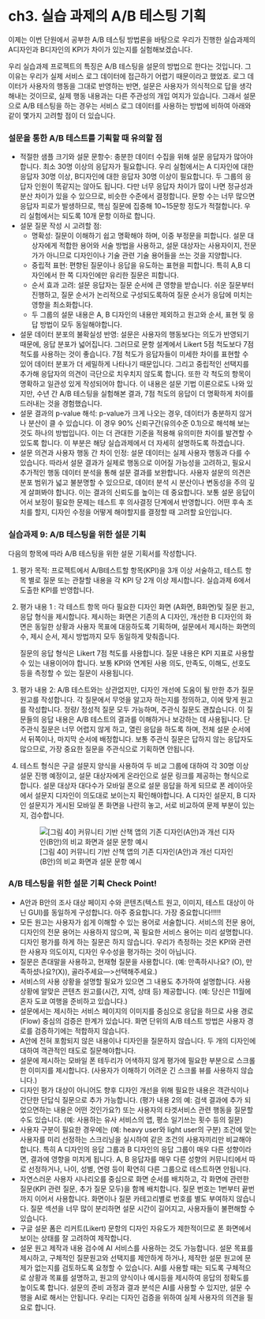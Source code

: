 # ch3. 실습 과제의 A/B 테스팅 기획

이제는 이번 단원에서 공부한 A/B 테스팅 방법론을 바탕으로 우리가 진행한 실습과제의 A디자인과 B디자인의 KPI가 차이가 있는지를 실험해보겠습니다.

우리 실습과제 프로젝트의 특징은 A/B 테스팅을 설문의 방법으로 한다는 것입니다. 그 이유는 우리가 실제 서비스 로그 데이터에 접근하기 어렵기 때문이라고 했었죠. 로그 데이터가 사용자의 행동을 그대로 반영하는 반면, 설문은 사용자가 의식적으로 답을 생각해내는 것이므로, 실제 행동 내용과는 다른 주관성의 개입 여지가 있습니다. 그래서 설문으로 A/B 테스팅을 하는 경우는 서비스 로그 데이터를 사용하는 방법에 비하여 아래와 같이 몇가지 고려할 점이 더 있습니다.

### 설문을 통한 A/B 테스트를 기획할 때 유의할 점

-   적절한 샘플 크기와 설문 문항수: 충분한 데이터 수집을 위해 설문 응답자가 많아야 합니다. 최소 30명 이상의 응답자가 필요합니다. 우리 실험에서는 A 디자인에 대한 응답자 30명 이상, B디자인에 대한 응답자 30명 이상이 필요합니다. 두 그룹의 응답자 인원이 똑같지는 않아도 됩니다. 다만 너무 응답자 차이가 많이 나면 정규성과 분산 차이가 있을 수 있으므로, 비슷한 수준에서 결정합니다. 문항 수는 너무 많으면 응답자 피로가 발생하므로, 핵심 질문에 집중해 10\~15문항 정도가 적절합니다. 우리 실험에서는 되도록 10개 문항 이하로 합니다.
-   설문 질문 작성 시 고려할 점:
    -   명확성: 질문이 이해하기 쉽고 명확해야 하며, 이중 부정문을 피합니다. 설문 대상자에게 적합한 용어와 서술 방법을 사용하고, 설문 대상자는 사용자이지, 전문가가 아니므로 디자인이나 기술 관련 기술 용어들을 쓰는 것을 지양합니다.
    -   중립적 표현: 편향된 질문이나 응답을 유도하는 표현을 피합니다. 특히 A,B 디자인에서 한 쪽 디자인에만 유리한 질문은 피합니다.
    -   순서 효과 고려: 설문 응답자는 질문 순서에 큰 영향을 받습니다. 쉬운 질문부터 진행하고, 질문 순서가 논리적으로 구성되도록하여 질문 순서가 응답에 미치는 영향을 최소화합니다.
    -   두 그룹의 설문 내용은 A, B 디자인의 내용만 제외하고 원고와 순서, 표현 및 응답 방법이 모두 동일해야합니다.
-   설문 데이터 분포의 불확실성 반영: 설문은 사용자의 행동보다는 의도가 반영되기 때문에, 응답 분포가 넓어집니다. 그러므로 문항 설계에서 Likert 5점 척도보다 7점 척도를 사용하는 것이 좋습니다. 7점 척도가 응답자들이 미세한 차이를 표현할 수 있어 데이터 분포가 더 세밀하게 나타나기 때문입니다. 그리고 중립적인 선택지를 추가해 응답자의 의견이 극단으로 치우치지 않도록 합니다. 또한 각 척도의 항목이 명확하고 일관성 있게 작성되어야 합니다. 이 내용은 설문 기법 이론으로도 나와 있지만, 수년 간 A/B 테스팅을 실험해본 결과, 7점 척도의 응답이 더 명확하게 차이를 드러내는 것을 경험했습니다.
-   설문 결과의 p-value 해석: p-value가 크게 나오는 경우, 데이터가 충분하지 않거나 분산이 클 수 있습니다. 이 경우 90% 신뢰구간(유의수준 0.1)으로 해석해 보는 것도 하나의 방법입니다. 이는 더 관대한 기준을 적용해 유의미한 차이를 발견할 수 있도록 합니다. 이 부분은 해당 실습과제에서 더 자세히 설명하도록 하겠습니다.
-   설문 의견과 사용자 행동 간 차이 인정: 설문 데이터는 실제 사용자 행동과 다를 수 있습니다. 따라서 설문 결과가 실제로 행동으로 이어질 가능성을 고려하고, 필요시 추가적인 행동 데이터 분석을 통해 설문 결과를 보완합니다. 사용자 설문의 의견은 분포 범위가 넓고 불분명할 수 있으므로, 데이터 분석 시 분산이나 변동성을 주의 깊게 살펴봐야 합니다. 이는 결과의 신뢰도를 높이는 데 중요합니다. 보통 설문 응답이어서 보정이 필요한 문제는 테스트 후 의사결정 단계에서 반영합니다. 어떤 후속 조치를 할지, 디자인 수정을 어떻게 해야할지를 결정할 때 고려할 요인입니다.

### 실습과제 9: A/B 테스팅을 위한 설문 기획

다음의 항목에 따라 A/B 테스팅을 위한 설문 기획서를 작성합니다.

1.  평가 목적: 프로젝트에서 A/B테스트할 항목(KPI)을 3개 이상 서술하고, 테스트 항목 별로 질문 또는 관찰할 내용을 각 KPI 당 2개 이상 제시합니다. 실습과제 6에서 도출한 KPI를 반영합니다.

2.  평가 내용 1 : 각 테스트 항목 마다 필요한 디자인 화면 (A화면, B화면)및 질문 원고, 응답 형식을 제시합니다. 제시하는 화면은 기존의 A 디자인, 개선한 B 디자인의 화면은 동일한 상황과 사용자 목표에 대응하도록 기획하며, 설문에서 제시하는 화면의 수, 제시 순서, 제시 방법까지 모두 동일하게 맞춰줍니다.

    질문의 응답 형식은 Likert 7점 척도를 사용합니다. 질문 내용은 KPI 지표로 사용할 수 있는 내용이어야 합니다. 보통 KPI와 연계된 사용 의도, 만족도, 이해도, 선호도 등을 측정할 수 있는 질문이 사용됩니다.

3.  평가 내용 2: A/B 테스트와는 상관없지만, 디자인 개선에 도움이 될 만한 추가 질문 원고를 작성합니다. 각 질문에서 무엇을 알고자 하는지를 정의하고, 이에 맞게 원고를 작성합니다. 정량/ 정성적 질문 모두 가능하며, 주관식 질문도 괜찮습니다. 이 질문들의 응답 내용은 A/B 테스트의 결과를 이해하거나 보강하는 데 사용됩니다. 단 주관식 질문은 너무 어렵지 않게 하고, 열린 응답을 하도록 하며, 전체 설문 순서에서 뒤쪽이나, 마지막 순서에 배정합니다. 보통 주관식 질문은 답하지 않는 응답자도 많으므로, 가장 중요한 질문을 주관식으로 기획하면 안됩니다.

4.  테스트 형식은 구글 설문지 양식을 사용하여 두 비교 그룹에 대하여 각 30명 이상 설문 진행 예정이고, 설문 대상자에게 온라인으로 설문 링크를 제공하는 형식으로 합니다. 설문 대상자 대다수가 모바일 폰으로 설문 응답을 하게 되므로 폰 레이아웃에서 설문지 디자인이 의도대로 보이는지 확인해야합니다. A 디자인 설문지, B 디자인 설문지가 게시된 모바일 폰 화면을 나란히 놓고, 서로 비교하여 문제 부분이 있는지, 검수합니다.

    ![\[그림 40\] 커뮤니티 기반 산책 앱의 기존 디자인(A안)과 개선 디자인(B안)의 비교 화면과 설문 문항 예시](ch3 실습 과제의 A B 테스팅 기획/40.png)

### A/B 테스팅을 위한 설문 기획 Check Point!

-   A안과 B안의 조사 대상 페이지 수와 콘텐츠(텍스트 원고, 이미지, 테스트 대상이 아닌 GUI)를 동일하게 구성합니다. 아주 중요합니다. 가장 중요합니다!!!!!
-   모든 원고는 사용자가 쉽게 이해할 수 있는 용어로 서술합니다. 서비스의 전문 용어, 디자인의 전문 용어는 사용하지 않으며, 꼭 필요한 서비스 용어는 미리 설명합니다. 디자인 평가를 하게 하는 질문은 하지 않습니다. 우리가 측정하는 것은 KPI와 관련한 사용자 의도이지, 디자인 우수성을 평가하는 것이 아닙니다.
-   질문은 존대말을 사용하고, 현재형 질문을 사용합니다. (예: 만족하시나요? (O), 만족하셨나요?(X)), 골라주세요—\>선택해주세요.)
-   서비스의 사용 상황을 설명할 필요가 있으면 그 내용도 추가하여 설명합니다. 사용 상황에 알맞은 콘텐츠 원고를(시간, 지역, 상태 등) 제공합니다. (예: 당신은 11월에 혼자 도쿄 여행을 준비하고 있습니다.)
-   설문에서는 제시하는 서비스 페이지의 이미지를 중심으로 응답을 하므로 사용 경로(Flow) 중심의 검증은 한계가 있습니다. 화면 단위의 A/B 테스트 방법은 사용자 경로를 검증하기에는 적합하지 않습니다.
-   A안에 전혀 포함되지 않은 내용이나 디자인을 질문하지 않습니다. 두 개의 디자인에 대하여 객관적인 태도로 질문해야합니다.
-   설문에 제시하는 모바일 폰 테두리가 어색하지 않게 평가에 필요한 부분으로 스크롤한 이미지를 제시합니다. (사용자가 이해하기 어려운 긴 스크롤 뷰를 사용하지 않습니다.)
-   디자인 평가 대상이 아니어도 향후 디자인 개선을 위해 필요한 내용은 객관식이나 간단한 단답식 질문으로 추가 가능합니다. (평가 내용 2의 예: 검색 결과에 추가 되었으면하는 내용은 어떤 것인가요?) 또는 사용자의 타겟서비스 관련 행동을 질문할 수도 있습니다. (예: 사용하는 유사 서비스의 앱, 평소 일기쓰는 횟수 등의 질문)
-   사용자 구분이 필요한 경우에는 (예: heavy user와 light user의 구분) 조건에 맞는 사용자를 미리 선정하는 스크리닝을 실시하여 같은 조건의 사용자끼리만 비교해야합니다. 특히 A 디자인의 응답 그룹과 B 디자인의 응답 그룹이 매우 다른 성향이라면, 결과에 영향을 미치게 됩니다. A, B 응답자를 매우 다른 성향의 커뮤니티에서 따로 선정하거나, 나이, 성별, 연령 등이 확연히 다른 그룹으로 테스트하면 안됩니다.
-   자연스러운 사용자 시나리오를 중심으로 화면 순서를 배치하고, 각 화면에 관련한 질문(KPI 관련 질문, 추가 질문 모두)을 함께 배치합니다. 질문 번호는 1번부터 끝번까지 이어서 사용합니다. 화면이나 질문 카테고리별로 번호를 별도 부여하지 않습니다. 질문 섹션을 너무 많이 분리하면 설문 시간이 길어지고, 사용자들이 불편해할 수 있습니다.
-   구글 설문 폼은 리커트(Likert) 문항의 디자인 자유도가 제한적이므로 폰 화면에서 보이는 상태를 잘 고려하여 제작합니다.
-   설문 원고 제작과 내용 검수에 AI 서비스를 사용하는 것도 가능합니다. 설문 목표를 제시하고, 구체적인 질문원고와 선택지를 제안하게 하거나, 제작한 설문 원고에 문제가 없는지를 검토하도록 요청할 수 있습니다. AI를 사용할 때는 되도록 구체적으로 상황과 목표를 설명하고, 원고의 양식이나 예시등을 제시하여 응답의 정확도를 높이도록 합니다. 설문의 준비 과정과 결과 분석은 AI를 사용할 수 있지만, 설문 수행을 AI로 해서는 안됩니다. 우리는 디자인 검증을 위하여 실제 사용자의 의견을 필요로 합니다.
